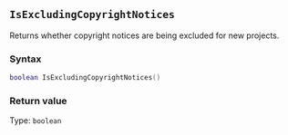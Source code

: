 ::: {.minipage data-latex="{\textwidth}"}
## `IsExcludingCopyrightNotices`

Returns whether copyright notices are being excluded for new projects.

### Syntax {-}

``` .lua
boolean IsExcludingCopyrightNotices()
```

### Return value {-}

Type: `boolean`
:::

